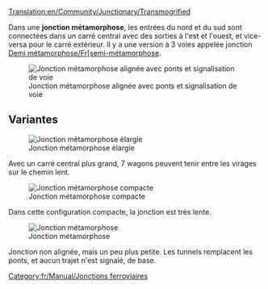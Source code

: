 [[Translation:en/Community/Junctionary/Transmogrified]]

{{fr/Community/Junctionary/Menu de Croisements}}
Dans une '''jonction métamorphose''', les entrées du nord et du sud sont connectées dans un carré central avec des sorties à l'est et l'ouest, et vice-versa pour le carré extérieur. Il y a une version à 3 voies appelée jonction [[Demi métamorphose/Fr[semi-métamorphose]].

[[File:en/Community/Junctionary/Transmogrified.aligned.png|frame|none|Jonction métamorphose alignée avec ponts et signalisation de voie]]

{{fr/Community/Junctionary/Critère de jonction|Modéré|2|0|1|0|0|1|0|1|0|0|0||Les trains en panne n'affectent qu'une voie.|

* Distance inter-signaux maximale: 6
* Cases minimales entre deux virages: 5 (diagonale)
* Zone: 12 x 12 (50 cases en plus)

}}

==Variantes==

[[File:en/Community/Junctionary/Ttd.transmogrified.large.png|frame|none|Jonction métamorphose élargie]]

Avec un carré central plus grand, 7 wagons peuvent tenir entre les virages sur le chemin lent.

[[File:en/Community/Junctionary/Ttd.transmogrified.compact.png|frame|none|Jonction métamorphose compacte]]

Dans cette configuration compacte, la jonction est très lente.

[[File:en/Community/Junctionary/Ttd.transmogrified.deblock.png|frame|none|Jonction métamorphose]]

Jonction non alignée, mais un peu plus petite. Les tunnels remplacent les ponts, et aucun trajet n'est signalé, de base.

[[Category:fr/Manual/Jonctions ferroviaires]]